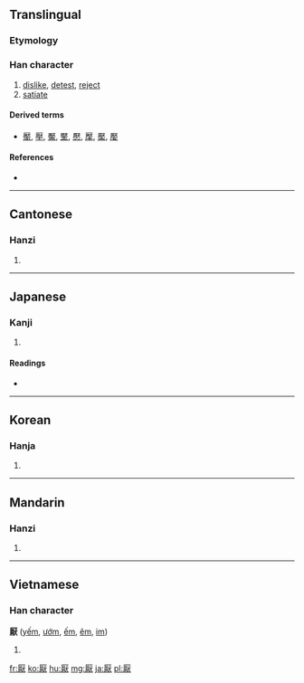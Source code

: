 {{also|厌}}
==Translingual==

===Etymology===
{{Han compound|厂|猒|c1=s|c2=p|ls=psc}}

===Han character===
{{Han char|rn=27|rad=厂|as=12|sn=14|four=7123<sub>4</sub>|canj=一日月大 (MABK)}}

# [[dislike]], [[detest]], [[reject]]
# [[satiate]]

====Derived terms====
* [[靨]], [[壓]], [[魘]], [[黶]], [[懕]], [[擪]], [[檿]], [[嬮]]

====References====
* {{Han ref|kx=0162.510|dkj=03025|dj=0370.300|hdz=10078.030|uh=53AD|ud=21421|bh=B9BD|bd=47549}}

----

==Cantonese==

===Hanzi===
{{yue-hanzi|jyut=|y=yim3|sim=厌}}

# {{defn|Cantonese}}

----

==Japanese==

===Kanji===
{{ja-kanji|grade=|rs=厂12}}

# {{defn|Japanese}}

====Readings====
* {{ja-readings|on=[[えん]] (en), [[おう]] (ō), [[よう]] (yō)|kun=[[あきる]] (akiru), [[いとう]] (itou)}}

----

==Korean==

===Hanja===
{{ko-hanja|hangeul=[[염]], [[엽]]|rv=yeom, yeop|mr=yŏm, yŏp}}

# {{defn|Korean}}

----

==Mandarin==

===Hanzi===
{{cmn-hanzi|sim=厌|pin=[[yàn]] ([[yan4]])|wg=yen<sup>4</sup>}}

# {{defn|Mandarin}}

----

==Vietnamese==

===Han character===
'''厭''' ([[yếm]], [[ướm]], [[ếm]], [[êm]], [[im]])

# {{defn|Vietnamese}}

[[fr:厭]]
[[ko:厭]]
[[hu:厭]]
[[mg:厭]]
[[ja:厭]]
[[pl:厭]]